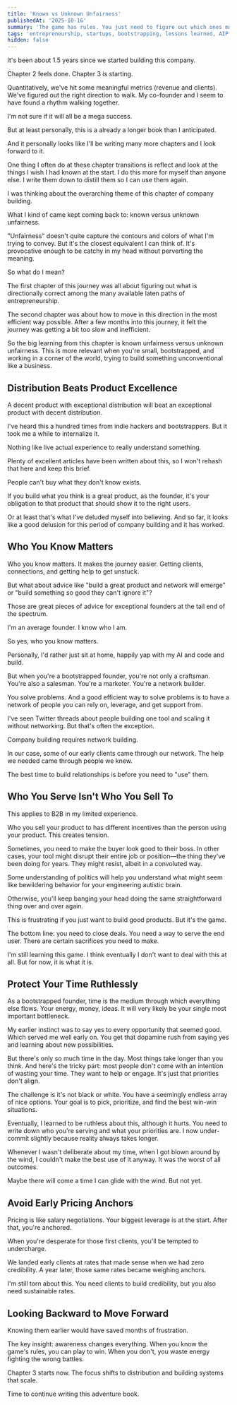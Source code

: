 ```yaml
---
title: 'Known vs Unknown Unfairness'
publishedAt: '2025-10-16'
summary: 'The game has rules. You just need to figure out which ones matter. Five lessons I wish I knew when starting AIP.'
tags: 'entrepreneurship, startups, bootstrapping, lessons learned, AIP'
hidden: false
---
```



It's been about 1.5 years since we started building this company.

Chapter 2 feels done. Chapter 3 is starting.

Quantitatively, we've hit some meaningful metrics (revenue and clients). We've figured out the right direction to walk. My co-founder and I seem to have found a rhythm walking together.

I'm not sure if it will all be a mega success.

But at least personally, this is a already a longer book than I anticipated.

And it personally looks like I'll be writing many more chapters and I look forward to it.

One thing I often do at these chapter transitions is reflect and look at the things I wish I had known at the start. I do this more for myself than anyone else. I write them down to distill them so I can use them again.

I was thinking about the overarching theme of this chapter of company building.

What I kind of came kept coming back to: known versus unknown unfairness.

"Unfairness" doesn't quite capture the contours and colors of what I'm trying to convey. But it's the closest equivalent I can think of. It's provocative enough to be catchy in my head without perverting the meaning.

So what do I mean?

The first chapter of this journey was all about figuring out what is directionally correct among the many available laten paths of entrepreneurship.

The second chapter was about how to move in this direction in the most efficient way possible. After a few months into this journey, it felt the journey was getting a bit too slow and inefficient.

So the big learning from this chapter is known unfairness versus unknown unfairness. This is more relevant when you're small, bootstrapped, and working in a corner of the world, trying to build something unconventional like a business.


## Distribution Beats Product Excellence

A decent product with exceptional distribution will beat an exceptional product with decent distribution.

I've heard this a hundred times from indie hackers and bootstrappers. But it took me a while to internalize it.

Nothing like live actual experience to really understand something.

Plenty of excellent articles have been written about this, so I won't rehash that here and keep this brief.

People can't buy what they don't know exists.

If you build what you think is a great product, as the founder, it's your obligation to that product that should show it to the right users.

Or at least that's what I've deluded myself into believing. And so far, it looks like a good delusion for this period of company building and it has worked.


## Who You Know Matters

Who you know matters. It makes the journey easier. Getting clients, connections, and getting help to get unstuck.

But what about advice like "build a great product and network will emerge" or "build something so good they can't ignore it"?

Those are great pieces of advice for exceptional founders at the tail end of the spectrum.

I'm an average founder. I know who I am.

So yes, who you know matters.

Personally, I'd rather just sit at home, happily yap with my AI and code and build.

But when you're a bootstrapped founder, you're not only a craftsman. You're also a salesman. You're a marketer. You're a network builder.

You solve problems. And a good efficient way to solve problems is to have a network of people you can rely on, leverage, and get support from.

I've seen Twitter threads about people building one tool and scaling it without networking. But that's often the exception.

Company building requires network building.

In our case, some of our early clients came through our network. The help we needed came through people we knew.

The best time to build relationships is before you need to "use" them.

## Who You Serve Isn't Who You Sell To

This applies to B2B in my limited experience.

Who you sell your product to has different incentives than the person using your product. This creates tension.

Sometimes, you need to make the buyer look good to their boss. In other cases, your tool might disrupt their entire job or position—the thing they've been doing for years. They might resist, albeit in a convoluted way.

Some understanding of politics will help you understand what might seem like bewildering behavior for your engineering autistic brain.

Otherwise, you'll keep banging your head doing the same straightforward thing over and over again.

This is frustrating if you just want to build good products. But it's the game.

The bottom line: you need to close deals. You need a way to serve the end user. There are certain sacrifices you need to make.

I'm still learning this game. I think eventually I don't want to deal with this at all. But for now, it is what it is.

## Protect Your Time Ruthlessly

As a bootstrapped founder, time is the medium through which everything else flows. Your energy, money, ideas. It will very likely be your single most important bottleneck.

My earlier instinct was to say yes to every opportunity that seemed good. Which served me well early on. You get that dopamine rush from saying yes and learning about new possibilities.

But there's only so much time in the day. Most things take longer than you think. And here's the tricky part: most people don't come with an intention of wasting your time. They want to help or engage. It's just that priorities don't align.

The challenge is it's not black or white. You have a seemingly endless array of nice options. Your goal is to pick, prioritize, and find the best win-win situations.

Eventually, I learned to be ruthless about this, although it hurts. You need to write down who you're serving and what your priorities are. I now under-commit slightly because reality always takes longer.

Whenever I wasn't deliberate about my time, when I got blown around by the wind, I couldn't make the best use of it anyway. It was the worst of all outcomes.

Maybe there will come a time I can glide with the wind. But not yet.


## Avoid Early Pricing Anchors

Pricing is like salary negotiations. Your biggest leverage is at the start. After that, you're anchored.

When you're desperate for those first clients, you'll be tempted to undercharge.

We landed early clients at rates that made sense when we had zero credibility. A year later, those same rates became weighing anchors.

I'm still torn about this. You need clients to build credibility, but you also need sustainable rates.


## Looking Backward to Move Forward

Knowing them earlier would have saved months of frustration.

The key insight: awareness changes everything. When you know the game's rules, you can play to win. When you don't, you waste energy fighting the wrong battles.

Chapter 3 starts now. The focus shifts to distribution and building systems that scale.

Time to continue writing this adventure book.

